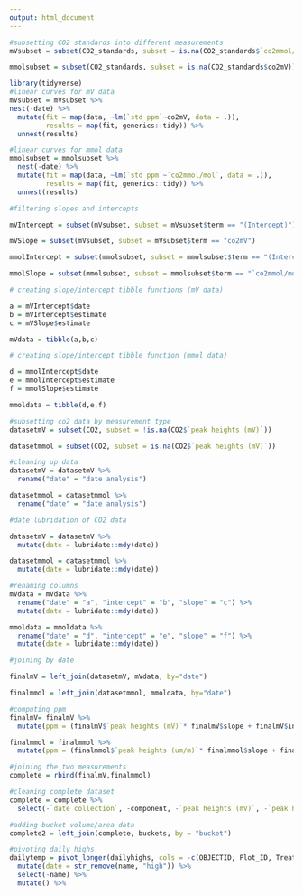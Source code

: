 ```yaml
---
output: html_document
---
```



```r
#subsetting CO2 standards into different measurements
mVsubset = subset(CO2_standards, subset = is.na(CO2_standards$`co2mmol/mol`))

mmolsubset = subset(CO2_standards, subset = is.na(CO2_standards$co2mV))
```

```r
library(tidyverse)
#linear curves for mV data
mVsubset = mVsubset %>%
nest(-date) %>%
  mutate(fit = map(data, ~lm(`std ppm`~co2mV, data = .)),
         results = map(fit, generics::tidy)) %>%
  unnest(results)

```

```r
#linear curves for mmol data 
mmolsubset = mmolsubset %>%
  nest(-date) %>%
  mutate(fit = map(data, ~lm(`std ppm`~`co2mmol/mol`, data = .)),
         results = map(fit, generics::tidy)) %>%
  unnest(results)

```


```r
#filtering slopes and intercepts

mVIntercept = subset(mVsubset, subset = mVsubset$term == "(Intercept)")

mVSlope = subset(mVsubset, subset = mVsubset$term == "co2mV")

mmolIntercept = subset(mmolsubset, subset = mmolsubset$term == "(Intercept)")

mmolSlope = subset(mmolsubset, subset = mmolsubset$term == "`co2mmol/mol`")

```

```r
# creating slope/intercept tibble functions (mV data)

a = mVIntercept$date
b = mVIntercept$estimate
c = mVSlope$estimate

mVdata = tibble(a,b,c)
```

```r
# creating slope/intercept tibble function (mmol data)

d = mmolIntercept$date
e = mmolIntercept$estimate
f = mmolSlope$estimate

mmoldata = tibble(d,e,f)
```


```r
#subsetting co2 data by measurement type
datasetmV = subset(CO2, subset = !is.na(CO2$`peak heights (mV)`))

datasetmmol = subset(CO2, subset = is.na(CO2$`peak heights (mV)`))
```

```r
#cleaning up data
datasetmV = datasetmV %>%
  rename("date" = "date analysis")

datasetmmol = datasetmmol %>%
  rename("date" = "date analysis")
```

```r
#date lubridation of CO2 data

datasetmV = datasetmV %>%
  mutate(date = lubridate::mdy(date))

datasetmmol = datasetmmol %>%
  mutate(date = lubridate::mdy(date))
```

```r
#renaming columns
mVdata = mVdata %>%
  rename("date" = "a", "intercept" = "b", "slope" = "c") %>%
  mutate(date = lubridate::mdy(date))

mmoldata = mmoldata %>%
  rename("date" = "d", "intercept" = "e", "slope" = "f") %>%
  mutate(date = lubridate::mdy(date))
```


```r
#joining by date

finalmV = left_join(datasetmV, mVdata, by="date")

finalmmol = left_join(datasetmmol, mmoldata, by="date")
```

```r
#computing ppm 
finalmV= finalmV %>%
  mutate(ppm = (finalmV$`peak heights (mV)`* finalmV$slope + finalmV$intercept))

finalmmol = finalmmol %>%
  mutate(ppm = (finalmmol$`peak heights (um/m)`* finalmmol$slope + finalmmol$intercept))
```

```r
#joining the two measurements
complete = rbind(finalmV,finalmmol)
```

```r
#cleaning complete dataset
complete = complete %>%
  select(-`date collection`, -component, -`peak heights (mV)`, -`peak heights (um/m)`, -`QC(Y/N)`, -standard_type, -standard_ppm, -`field temp (kelvin)`, -`pressure (atm)`, -slope, -intercept)
```

```r
#adding bucket volume/area data
complete2 = left_join(complete, buckets, by = "bucket")

```

```r
#pivoting daily highs
dailytemp = pivot_longer(dailyhighs, cols = -c(OBJECTID, Plot_ID, Treatment, ORIG_FID)) %>%
  mutate(date = str_remove(name, "high")) %>%
  select(-name) %>% 
  mutate() %>%

```

```r

```

